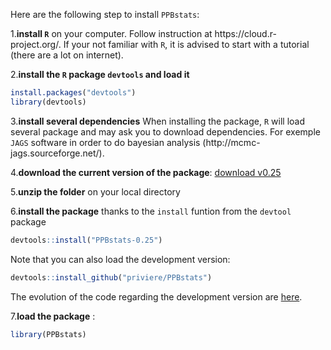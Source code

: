 
Here are the following step to install `PPBstats`:

1.**install `R`** on your computer.
Follow instruction at https://cloud.r-project.org/.
If your not familiar with `R`, it is advised to start with a tutorial (there are a lot on internet).

2.**install the `R` package `devtools` and load it**
```r
install.packages("devtools")
library(devtools)
```

3.**install several dependencies** When installing the package, `R` will load several package and may ask you to download dependencies. For exemple `JAGS` software in order to do bayesian analysis (http://mcmc-jags.sourceforge.net/).

4.**download the current version of the package**: [download v0.25](https://github.com/priviere/PPBstats/archive/v0.25.zip)

5.**unzip the folder** on your local directory 

6.**install the package** thanks to the `install` funtion from the `devtool` package 
```r
devtools::install("PPBstats-0.25")
```
Note that you can also load the development version:
```r
devtools::install_github("priviere/PPBstats")
```
The evolution of the code regarding the development version are
[here](https://github.com/priviere/PPBstats/blob/master/NEWS.md).

7.**load the package** :
```r
library(PPBstats)
```

